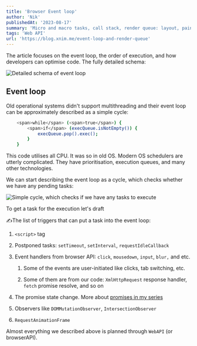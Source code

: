 ```yaml
---
title: 'Browser Event loop'
author: 'Nik'
publishedAt: '2023-08-17'
summary: 'Micro and macro tasks, call stack, render queue: layout, paint, composite'
tags: 'Web API'
url: 'https://blog.xnim.me/event-loop-and-render-queue'
---
```


The article focuses on the event loop, the order of execution, and how developers can optimise code. The fully detailed schema:

![Detailed schema of event loop](https://xnim.me/The%20long%20journey%20to%20the%20runtime%20Part%203%20Event%20loop,%2005203256cba04d22bc89656fdf50f252/Untitled.png)

## Event loop

Old operational systems didn't support multithreading and their event loop can be approximately described as a simple cycle:

```bash
    <span>while</span> (<span>true</span>) {
        <span>if</span> (execQueue.isNotEmpty()) {
            execQueue.pop().exec();
        }
    }
```

This code utilises all CPU. It was so in old OS. Modern OS schedulers are utterly complicated. They have prioritisation, execution queues, and many other technologies.

We can start describing the event loop as a cycle, which checks whether we have any pending tasks:

![Simple cycle, which checks if we have any tasks to execute](https://xnim.me/The%20long%20journey%20to%20the%20runtime%20Part%203%20Event%20loop,%2005203256cba04d22bc89656fdf50f252/Untitled%201.png)

To get a task for the execution let's draft

✍️The list of triggers that can put a task into the event loop:

1.  `<script>` tag

2.  Postponed tasks: `setTimeout`, `setInterval`, `requestIdleCallback`

3.  Event handlers from browser API: `click`, `mousedown`, `input`, `blur,` and etc.

    1.  Some of the events are user-initiated like clicks, tab switching, etc.

    2.  Some of them are from our code: `XmlHttpRequest` response handler, `fetch` promise resolve, and so on

4.  The promise state change. More about [promises in my series](https://dev.to/xnimorz/101-series-promises-1-how-promises-work-1k1i)

5.  Observers like `DOMMutationObserver`, `IntersectionObserver`

6.  `RequestAnimationFrame`

Almost everything we described above is planned through `WebAPI` (or browserAPI).

